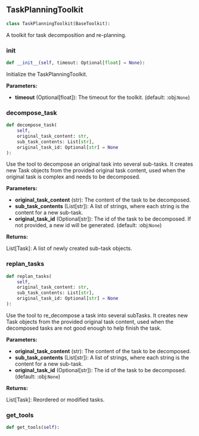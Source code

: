 <a id="camel.toolkits.task_planning_toolkit"></a>

<a id="camel.toolkits.task_planning_toolkit.TaskPlanningToolkit"></a>

## TaskPlanningToolkit

```python
class TaskPlanningToolkit(BaseToolkit):
```

A toolkit for task decomposition and re-planning.

<a id="camel.toolkits.task_planning_toolkit.TaskPlanningToolkit.__init__"></a>

### __init__

```python
def __init__(self, timeout: Optional[float] = None):
```

Initialize the TaskPlanningToolkit.

**Parameters:**

- **timeout** (Optional[float]): The timeout for the toolkit. (default: :obj:`None`)

<a id="camel.toolkits.task_planning_toolkit.TaskPlanningToolkit.decompose_task"></a>

### decompose_task

```python
def decompose_task(
    self,
    original_task_content: str,
    sub_task_contents: List[str],
    original_task_id: Optional[str] = None
):
```

Use the tool to decompose an original task into several sub-tasks.
It creates new Task objects from the provided original task content,
used when the original task is complex and needs to be decomposed.

**Parameters:**

- **original_task_content** (str): The content of the task to be decomposed.
- **sub_task_contents** (List[str]): A list of strings, where each string is the content for a new sub-task.
- **original_task_id** (Optional[str]): The id of the task to be decomposed. If not provided, a new id will be generated. (default: :obj:`None`)

**Returns:**

  List[Task]: A list of newly created sub-task objects.

<a id="camel.toolkits.task_planning_toolkit.TaskPlanningToolkit.replan_tasks"></a>

### replan_tasks

```python
def replan_tasks(
    self,
    original_task_content: str,
    sub_task_contents: List[str],
    original_task_id: Optional[str] = None
):
```

Use the tool to re_decompose a task into several subTasks.
It creates new Task objects from the provided original task content,
used when the decomposed tasks are not good enough to help finish
the task.

**Parameters:**

- **original_task_content** (str): The content of the task to be decomposed.
- **sub_task_contents** (List[str]): A list of strings, where each string is the content for a new sub-task.
- **original_task_id** (Optional[str]): The id of the task to be decomposed. (default: :obj:`None`)

**Returns:**

  List[Task]: Reordered or modified tasks.

<a id="camel.toolkits.task_planning_toolkit.TaskPlanningToolkit.get_tools"></a>

### get_tools

```python
def get_tools(self):
```
